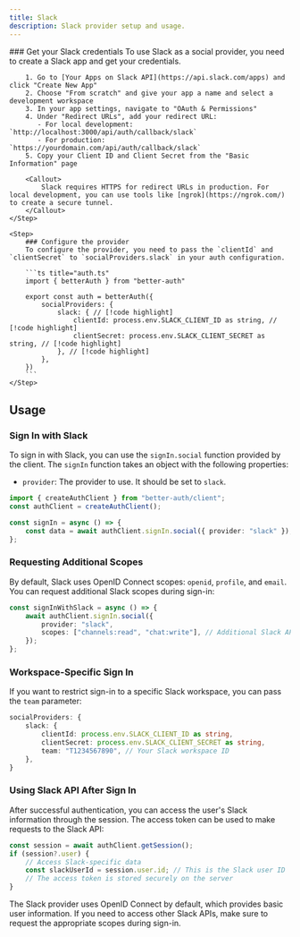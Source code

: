 ```yaml
---
title: Slack
description: Slack provider setup and usage.
---
```


<Steps>
    <Step> 
        ### Get your Slack credentials
        To use Slack as a social provider, you need to create a Slack app and get your credentials.

        1. Go to [Your Apps on Slack API](https://api.slack.com/apps) and click "Create New App"
        2. Choose "From scratch" and give your app a name and select a development workspace
        3. In your app settings, navigate to "OAuth & Permissions"
        4. Under "Redirect URLs", add your redirect URL:
           - For local development: `http://localhost:3000/api/auth/callback/slack`
           - For production: `https://yourdomain.com/api/auth/callback/slack`
        5. Copy your Client ID and Client Secret from the "Basic Information" page

        <Callout>
            Slack requires HTTPS for redirect URLs in production. For local development, you can use tools like [ngrok](https://ngrok.com/) to create a secure tunnel.
        </Callout>
    </Step>

    <Step>
        ### Configure the provider
        To configure the provider, you need to pass the `clientId` and `clientSecret` to `socialProviders.slack` in your auth configuration.

        ```ts title="auth.ts"
        import { betterAuth } from "better-auth"

        export const auth = betterAuth({
            socialProviders: {
                slack: { // [!code highlight]
                    clientId: process.env.SLACK_CLIENT_ID as string, // [!code highlight]
                    clientSecret: process.env.SLACK_CLIENT_SECRET as string, // [!code highlight]
                }, // [!code highlight]
            },
        })
        ```
    </Step>

</Steps>

## Usage

### Sign In with Slack

To sign in with Slack, you can use the `signIn.social` function provided by the client. The `signIn` function takes an object with the following properties:

- `provider`: The provider to use. It should be set to `slack`.

```ts title="auth-client.ts"
import { createAuthClient } from "better-auth/client";
const authClient = createAuthClient();

const signIn = async () => {
    const data = await authClient.signIn.social({ provider: "slack" });
};
```

### Requesting Additional Scopes

By default, Slack uses OpenID Connect scopes: `openid`, `profile`, and `email`. You can request additional Slack scopes during sign-in:

```ts title="auth-client.ts"
const signInWithSlack = async () => {
    await authClient.signIn.social({
        provider: "slack",
        scopes: ["channels:read", "chat:write"], // Additional Slack API scopes
    });
};
```

### Workspace-Specific Sign In

If you want to restrict sign-in to a specific Slack workspace, you can pass the `team` parameter:

```ts title="auth.ts"
socialProviders: {
    slack: {
        clientId: process.env.SLACK_CLIENT_ID as string,
        clientSecret: process.env.SLACK_CLIENT_SECRET as string,
        team: "T1234567890", // Your Slack workspace ID
    },
}
```

### Using Slack API After Sign In

After successful authentication, you can access the user's Slack information through the session. The access token can be used to make requests to the Slack API:

```ts
const session = await authClient.getSession();
if (session?.user) {
    // Access Slack-specific data
    const slackUserId = session.user.id; // This is the Slack user ID
    // The access token is stored securely on the server
}
```

<Callout>
    The Slack provider uses OpenID Connect by default, which provides basic user information. If you need to access
    other Slack APIs, make sure to request the appropriate scopes during sign-in.
</Callout>
